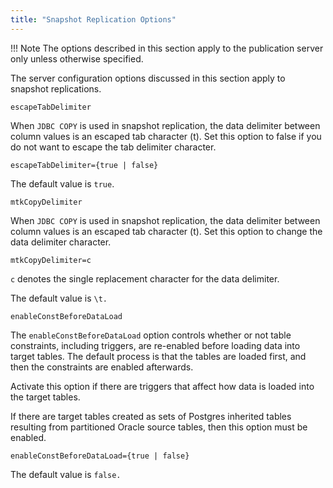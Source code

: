 ```yaml
---
title: "Snapshot Replication Options"
---
```


<div id="snapshot_replication_options" class="registered_link"></div>

!!! Note
    The options described in this section apply to the publication server only unless otherwise specified.

The server configuration options discussed in this section apply to snapshot replications.

`escapeTabDelimiter`

When `JDBC COPY` is used in snapshot replication, the data delimiter between column values is an escaped tab character (t). Set this option to false if you do not want to escape the tab delimiter character.

`escapeTabDelimiter={true | false}`

The default value is `true`.

`mtkCopyDelimiter`

When `JDBC COPY` is used in snapshot replication, the data delimiter between column values is an escaped tab character (t). Set this option to change the data delimiter character.

`mtkCopyDelimiter=c`

`c` denotes the single replacement character for the data delimiter.

The default value is `\t.`

`enableConstBeforeDataLoad`

The `enableConstBeforeDataLoad` option controls whether or not table constraints, including triggers, are re-enabled before loading data into target tables. The default process is that the tables are loaded first, and then the constraints are enabled afterwards.

Activate this option if there are triggers that affect how data is loaded into the target tables.

If there are target tables created as sets of Postgres inherited tables resulting from partitioned Oracle source tables, then this option must be enabled.

`enableConstBeforeDataLoad={true | false}`

The default value is `false.`
